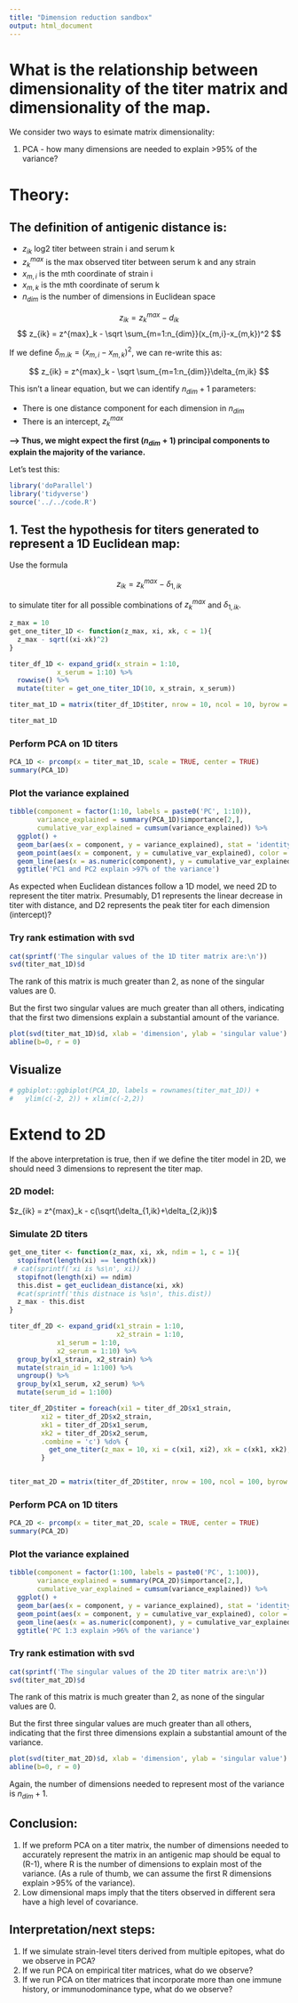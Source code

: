 ```yaml
---
title: "Dimension reduction sandbox"
output: html_document
---
```


# What is the relationship between dimensionality of the titer matrix and dimensionality of the map.

We consider two ways to esimate matrix dimensionality:

  1. PCA - how many dimensions are needed to explain >95% of the variance?
  

# Theory:

## The definition of antigenic distance is:

* $z_{ik}$ log2 titer between strain i and serum k
* $z^{max}_{k}$ is the max observed titer between serum k and any strain
* $x_{m,i}$ is the mth coordinate of strain i
* $x_{m,k}$ is the mth coordinate of serum k
* $n_{dim}$ is the number of dimensions in Euclidean space

$$ z_{ik} = z^{max}_k - d_{ik} $$
$$ z_{ik} = z^{max}_k - \sqrt \sum_{m=1:n_{dim}}(x_{m,i}-x_{m,k})^2 $$

If we define $\delta_{m.ik}=(x_{m,i}-x_{m,k})^2$, we can re-write this as:

$$ z_{ik} = z^{max}_k - \sqrt \sum_{m=1:n_{dim}}\delta_{m,ik} $$

This isn't a linear equation, but we can identify $n_{dim} + 1$ parameters:

* There is one distance component for each dimension in $n_{dim}$
* There is an intercept, $z_k^{max}$

**--> Thus, we might expect the first ($n_{dim}+1$) principal components to explain the majority of the variance.**

Let's test this:


```r
library('doParallel')
library('tidyverse')
source('../../code.R')
```


## 1. Test the hypothesis for titers generated to represent a 1D Euclidean map:

Use the formula 

$$ z_{ik} = z^{max}_k - \delta_{1,ik} $$

to simulate titer for all possible combinations of $z_k^{max}$ and $\delta_{1,ik}$.

```r
z_max = 10
get_one_titer_1D <- function(z_max, xi, xk, c = 1){
  z_max - sqrt((xi-xk)^2)
}

titer_df_1D <- expand_grid(x_strain = 1:10,
            x_serum = 1:10) %>%
  rowwise() %>%
  mutate(titer = get_one_titer_1D(10, x_strain, x_serum))

titer_mat_1D = matrix(titer_df_1D$titer, nrow = 10, ncol = 10, byrow = F, dimnames = list(paste0('strain', 1:10), paste0('serum', 1:10)))

titer_mat_1D
```

### Perform PCA on 1D titers
```r
PCA_1D <- prcomp(x = titer_mat_1D, scale = TRUE, center = TRUE)
summary(PCA_1D)
```


### Plot the variance explained
```r
tibble(component = factor(1:10, labels = paste0('PC', 1:10)),
       variance_explained = summary(PCA_1D)$importance[2,],
       cumulative_var_explained = cumsum(variance_explained)) %>%
  ggplot() +
  geom_bar(aes(x = component, y = variance_explained), stat = 'identity') +
  geom_point(aes(x = component, y = cumulative_var_explained), color = 'deepskyblue') +
  geom_line(aes(x = as.numeric(component), y = cumulative_var_explained), color = 'deepskyblue')  +
  ggtitle('PC1 and PC2 explain >97% of the variance')
```


As expected when Euclidean distances follow a 1D model, we need 2D to represent the titer matrix.
Presumably, D1 represents the linear decrease in titer with distance, and D2 represents the peak titer for each dimension (intercept)?

### Try rank estimation with svd
```r
cat(sprintf('The singular values of the 1D titer matrix are:\n'))
svd(titer_mat_1D)$d
```
The rank of this matrix is much greater than 2, as none of the singular values are 0.

But the first two singular values are much greater than all others, indicating that the first two dimensions explain a substantial amount of the variance.

```r
plot(svd(titer_mat_1D)$d, xlab = 'dimension', ylab = 'singular value')
abline(b=0, r = 0)
```


## Visualize
```r
# ggbiplot::ggbiplot(PCA_1D, labels = rownames(titer_mat_1D)) +
#   ylim(c(-2, 2)) + xlim(c(-2,2))
```

# Extend to 2D

If the above interpretation is true, then if we define the titer model in 2D, we should need 3 dimensions to represent the titer map.


### 2D model:

$z_{ik} = z^{max}_k - c(\sqrt(\delta_{1,ik}+\delta_{2,ik})$


### Simulate 2D titers
```r
get_one_titer <- function(z_max, xi, xk, ndim = 1, c = 1){
  stopifnot(length(xi) == length(xk))
 # cat(sprintf('xi is %s\n', xi))
  stopifnot(length(xi) == ndim)
  this.dist = get_euclidean_distance(xi, xk)
  #cat(sprintf('this distnace is %s\n', this.dist))
  z_max - this.dist
}

titer_df_2D <- expand_grid(x1_strain = 1:10,
                           x2_strain = 1:10,
            x1_serum = 1:10,
            x2_serum = 1:10) %>%
  group_by(x1_strain, x2_strain) %>%
  mutate(strain_id = 1:100) %>%
  ungroup() %>%
  group_by(x1_serum, x2_serum) %>%
  mutate(serum_id = 1:100)

titer_df_2D$titer = foreach(xi1 = titer_df_2D$x1_strain,
        xi2 = titer_df_2D$x2_strain,
        xk1 = titer_df_2D$x1_serum,
        xk2 = titer_df_2D$x2_serum,
        .combine = 'c') %do% {
          get_one_titer(z_max = 10, xi = c(xi1, xi2), xk = c(xk1, xk2), ndim = 2, c = 1)
        }


titer_mat_2D = matrix(titer_df_2D$titer, nrow = 100, ncol = 100, byrow = F, dimnames = list(paste0('serum', 1:100), paste0('strain', 1:100)))
```

### Perform PCA on 1D titers
```r
PCA_2D <- prcomp(x = titer_mat_2D, scale = TRUE, center = TRUE) 
summary(PCA_2D)
```

### Plot the variance explained
```r
tibble(component = factor(1:100, labels = paste0('PC', 1:100)),
       variance_explained = summary(PCA_2D)$importance[2,],
       cumulative_var_explained = cumsum(variance_explained)) %>%
  ggplot() +
  geom_bar(aes(x = component, y = variance_explained), stat = 'identity') +
  geom_point(aes(x = component, y = cumulative_var_explained), color = 'deepskyblue') +
  geom_line(aes(x = as.numeric(component), y = cumulative_var_explained), color = 'deepskyblue')  +
  ggtitle('PC 1:3 explain >96% of the variance')
```

### Try rank estimation with svd
```r
cat(sprintf('The singular values of the 2D titer matrix are:\n'))
svd(titer_mat_2D)$d
```
The rank of this matrix is much greater than 2, as none of the singular values are 0.

But the first three singular values are much greater than all others, indicating that the first three dimensions explain a substantial amount of the variance.

```r
plot(svd(titer_mat_2D)$d, xlab = 'dimension', ylab = 'singular value')
abline(b=0, r = 0)
```

Again, the number of dimensions needed to represent most of the variance is $n_{dim}+1$.





## Conclusion: 

1. If we preform PCA on a titer matrix, the number of dimensions needed to accurately represent the matrix in an antigenic map should be equal to (R-1), where R is the number of dimensions to explain most of the variance. (As a rule of thumb, we can assume the first R dimensions explain >95% of the variance).
2. Low dimensional maps imply that the titers observed in different sera have a high level of covariance.


## Interpretation/next steps:

1. If we simulate strain-level titers derived from multiple epitopes, what do we observe in PCA?
2. If we run PCA on empirical titer matrices, what do we observe?
3. If we run PCA on titer matrices that incorporate more than one immune history, or immunodominance type, what do we observe?




